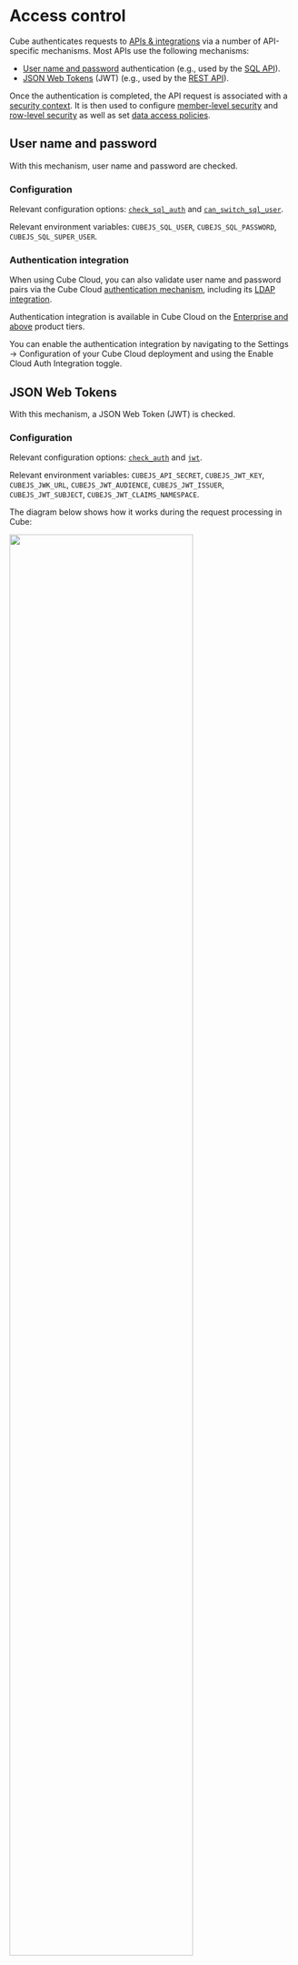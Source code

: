 # Access control

Cube authenticates requests to [APIs & integrations][ref-apis] via a number
of API-specific mechanisms. Most APIs use the following mechanisms:

* [User name and password](#user-name-and-password) authentication (e.g., used by the [SQL API][ref-sql-api]).
* [JSON Web Tokens](#json-web-tokens) (JWT) (e.g., used by the [REST API][ref-rest-api]).

Once the authentication is completed, the API request is associated with a
[security context][ref-sec-ctx]. It is then used to configure [member-level security][ref-mls]
and [row-level security][ref-rls] as well as set [data access policies][ref-dap].

## User name and password

With this mechanism, user name and password are checked.

### Configuration

Relevant configuration options: [`check_sql_auth`][ref-config-check-sql-auth] and [`can_switch_sql_user`][ref-config-can-switch-sql-user].

Relevant environment variables: `CUBEJS_SQL_USER`, `CUBEJS_SQL_PASSWORD`, `CUBEJS_SQL_SUPER_USER`.

### Authentication integration

When using Cube Cloud, you can also validate user name and password pairs via
the Cube Cloud [authentication mechanism][ref-auth-sso], including its [LDAP integration][ref-ldap-integration].

<SuccessBox>

Authentication integration is available in Cube Cloud on the [Enterprise and above](https://cube.dev/pricing) product tiers.

</SuccessBox>

You can enable the authentication integration by navigating to the <Btn>Settings → Configuration</Btn>
of your Cube Cloud deployment and using the <Btn>Enable Cloud Auth Integration</Btn> toggle.

## JSON Web Tokens

With this mechanism, a JSON Web Token (JWT) is checked.

### Configuration

Relevant configuration options: [`check_auth`][ref-config-check-auth] and [`jwt`][ref-config-jwt].

Relevant environment variables: `CUBEJS_API_SECRET`, `CUBEJS_JWT_KEY`, `CUBEJS_JWK_URL`,
`CUBEJS_JWT_AUDIENCE`, `CUBEJS_JWT_ISSUER`, `CUBEJS_JWT_SUBJECT`, `CUBEJS_JWT_CLAIMS_NAMESPACE`.

The diagram below shows how it works during the request processing in Cube:

<div style={{ textAlign: "center" }}>
  <img
    src="https://ucarecdn.com/98431f1f-4693-4218-adcc-34e8635eb2dd/"
    style={{ border: "none" }}
    width="80%"
  />
</div>

### Custom authentication

Cube also allows you to provide your own JWT verification logic. You can use the
[`check_auth`][ref-config-check-auth] configuration option to verify a JWT and set the security context.

For example, if you needed to retrieve user information from an LDAP server,
you might do the following:

```javascript
module.exports = {
  checkAuth: async (req, auth) => {
    try {
      const userInfo = await getUserFromLDAP(req.get("X-LDAP-User-ID"))
      return { security_context: userInfo }
    }
    catch {
      throw new Error("Could not authenticate user from LDAP")
    }
  }
}
```

A typical use case would be:

1.  A web server serves a page which needs to communicate with the Cube API.
2.  The web server generates a JWT. The
    server includes the token in the page or provides the token to
    the frontend via an XHR request. The token is then stored in the local storage or
    a cookie.
3.  The token is used for calls to the Cube API.
4.  The token is received by Cube, and verified using any available JWKS (if configured)
5.  Once decoded, the token claims are injected into the [security
    context][ref-sec-ctx].

<InfoBox>

**In development mode, the token is not required for authorization**, but you
can still use it to [pass a security context][ref-sec-ctx].

</InfoBox>

### Generating JSON Web Tokens

Authentication tokens are generated based on your API secret. Cube CLI generates
an API Secret when a project is scaffolded and saves this value in the `.env`
file as `CUBEJS_API_SECRET`.

You can generate two types of tokens:

- Without security context, which will mean that all users will have the same
  data access permissions.
- With security context, which will allow you to implement role-based security
  models where users will have different levels of access to data.

<InfoBox>

It is considered best practice to use an `exp` expiration claim to limit the
lifetime of your public tokens. [Learn more in the JWT docs][link-jwt-docs].

</InfoBox>

You can find a library to generate JWTs for your programming language
[here][link-jwt-libs].

In Node.js, the following code shows how to generate a token which will expire
in 30 days. We recommend using the `jsonwebtoken` package for this.

```javascript
const jwt = require("jsonwebtoken");
const CUBE_API_SECRET = "secret";

const cubeToken = jwt.sign({}, CUBE_API_SECRET, { expiresIn: "30d" });
```

Then, in a web server or cloud function, create a route which generates and
returns a token. In general, you will want to protect the URL that generates
your token using your own user authentication and authorization:

```javascript
app.use((req, res, next) => {
  if (!req.user) {
    res.redirect("/login");
    return;
  }
  next();
});

app.get("/auth/cubejs-token", (req, res) => {
  res.json({
    // Take note: Cube expects the JWT payload to contain an object!
    token: jwt.sign(req.user, process.env.CUBEJS_API_SECRET, {
      expiresIn: "1d",
    }),
  });
});
```

Then, on the client side, (assuming the user is signed in), fetch a token from
the web server:

```javascript
let apiTokenPromise;

const cubeApi = cube(
  () => {
    if (!apiTokenPromise) {
      apiTokenPromise = fetch(`${API_URL}/auth/cubejs-token`)
        .then((res) => res.json())
        .then((r) => r.token);
    }
    return apiTokenPromise;
  },
  {
    apiUrl: `${API_URL}/cubejs-api/v1`,
  }
);
```

You can optionally store this token in local storage or in a cookie, so that you
can then use it to query the Cube API.

### Using JSON Web Key Sets

<InfoBox>

Looking for a guide on how to connect a specific identity provider? Check out
our recipes for using [Auth0][ref-recipe-auth0] or [AWS
Cognito][ref-recipe-cognito] with Cube.

</InfoBox>

As mentioned previously, Cube supports verifying JWTs using industry-standard
JWKS. The JWKS can be provided either from a URL, or as a JSON object conforming
to [JWK specification RFC 7517 Section 4][link-jwk-ref], encoded as a string.

#### Using a key as a JSON string

Add the following to your `cube.js` configuration file:

```javascript
module.exports = {
  jwt: {
    key: "<JWK_AS_STRING>",
  },
};
```

Or configure the same using environment variables:

```dotenv
CUBEJS_JWT_KEY='<JWK_AS_STRING>'
```

#### Using a key from a URL

<InfoBox>

When using a URL to fetch the JWKS, Cube will automatically cache the response,
re-use it and update if a key rotation has occurred.

</InfoBox>

Add the following to your `cube.js` configuration file:

```javascript
module.exports = {
  jwt: {
    jwkUrl: "<URL_TO_JWKS_JSON>",
  },
};
```

Or configure the same using environment variables:

```dotenv
CUBEJS_JWK_URL='<URL_TO_JWKS_JSON>'
```

#### Verifying claims

Cube can also verify the audience, subject and issuer claims in JWTs. Similarly
to JWK configuration, these can also be configured in the `cube.js`
configuration file:

```javascript
module.exports = {
  jwt: {
    audience: "<AUDIENCE_FROM_IDENTITY_PROVIDER>",
    issuer: ["<ISSUER_FROM_IDENTITY_PROVIDER>"],
    subject: "<SUBJECT_FROM_IDENTITY_PROVIDER>",
  },
};
```

Using environment variables:

```dotenv
CUBEJS_JWT_AUDIENCE='<AUDIENCE_FROM_IDENTITY_PROVIDER>'
CUBEJS_JWT_ISSUER='<ISSUER_FROM_IDENTITY_PROVIDER>'
CUBEJS_JWT_SUBJECT='<SUBJECT_FROM_IDENTITY_PROVIDER>'
```

#### Custom claims namespace

Cube can also extract claims defined in custom namespaces. Simply specify the
namespace in your `cube.js` configuration file:

```javascript
module.exports = {
  jwt: {
    claimsNamespace: "my-custom-namespace",
  },
};
```


[link-jwt-docs]:
  https://github.com/auth0/node-jsonwebtoken#token-expiration-exp-claim
[link-jwt-libs]: https://jwt.io/#libraries-io
[link-jwk-ref]: https://tools.ietf.org/html/rfc7517#section-4
[ref-config-check-auth]: /reference/configuration/config#check_auth
[ref-config-jwt]: /reference/configuration/config#jwt
[ref-config-check-sql-auth]: /reference/configuration/config#check_sql_auth
[ref-config-can-switch-sql-user]: /reference/configuration/config#can_switch_sql_user
[ref-config-migrate-cube]:
  /product/configuration#migration-from-express-to-docker-template
[ref-recipe-auth0]: /guides/recipes/auth/auth0-guide
[ref-recipe-cognito]: /guides/recipes/auth/aws-cognito
[ref-sec-ctx]: /product/auth/context
[ref-apis]: /product/apis-integrations
[ref-rest-api]: /product/apis-integrations/rest-api
[ref-sql-api]: /product/apis-integrations/sql-api
[ref-dap]: /product/auth/data-access-policies
[ref-mls]: /product/auth/member-level-security
[ref-rls]: /product/auth/row-level-security
[ref-auth-sso]: /product/workspace/sso
[ref-ldap-integration]: /product/workspace/sso#ldap-integration
